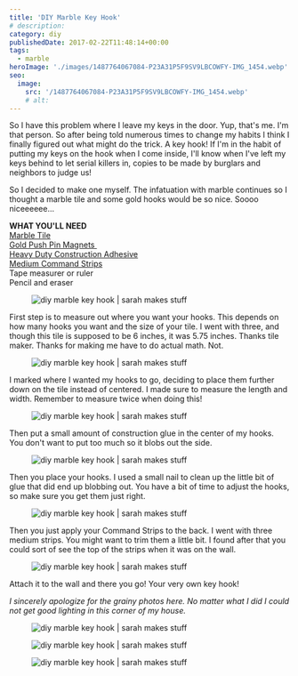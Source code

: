 ```yaml
---
title: 'DIY Marble Key Hook'
# description:
category: diy
publishedDate: 2017-02-22T11:48:14+00:00
tags:
  - marble
heroImage: './images/1487764067084-P23A31P5F9SV9LBCOWFY-IMG_1454.webp'
seo:
  image:
    src: '/1487764067084-P23A31P5F9SV9LBCOWFY-IMG_1454.webp'
    # alt:
---
```



<div class="sqs-html-content">
	<p>
		So I have this problem where I leave my keys in the door. Yup, that's me.
		I'm that person. So after being told numerous times to change my habits I
		think I finally figured out what might do the trick. A key hook! If I'm in
		the habit of putting my keys on the hook when I come inside, I'll know when
		I've left my keys behind to let serial killers in, copies to be made by
		burglars and neighbors to judge us!
	</p>
	<p>
		So I decided to make one myself. The infatuation with marble continues so I
		thought a marble tile and some gold hooks would be so nice. Soooo
		niceeeeee...
	</p>
	<p>
		<strong>WHAT YOU'LL NEED</strong>
		<br />
		<a
			target="_blank"
			href="https://www.amazon.com/gp/product/B00YJAIR20/ref=oh_aui_detailpage_o09_s00?ie=UTF8&amp;psc=1"
		>
			Marble Tile
		</a>
		<br />
		<a
			target="_blank"
			href="https://www.amazon.com/gp/product/B01576N1PW/ref=oh_aui_detailpage_o01_s00?ie=UTF8&amp;psc=1"
		>
			Gold Push Pin Magnets
		</a>
		 <br />
		<a
			target="_blank"
			href="https://www.amazon.com/gp/product/B01B7ATWIM/ref=oh_aui_detailpage_o07_s00?ie=UTF8&amp;psc=1"
		>
			Heavy Duty Construction Adhesive
		</a>
		<br />
		<a href="https://www.amazon.com/gp/product/B00LW1APOC/ref=oh_aui_detailpage_o07_s00?ie=UTF8&amp;psc=1">
			Medium Command Strips
		</a>
		<br />
		Tape measurer or ruler
		<br />
		Pencil and eraser
	</p>
</div>
<div
	class="image-block-outer-wrapper layout-caption-hidden design-layout-inline"
	data-test="image-block-inline-outer-wrapper"
>
	<figure class="sqs-block-image-figure intrinsic">
		<div
			class="image-block-wrapper"
			data-animation-role="image"
			data-animation-override=""
		>
			<div class="sqs-image-shape-container-element has-aspect-ratio">
				<Image
					src={ContentImage1}
					alt="diy marble key hook | sarah makes stuff"
				></Image>
			</div>
		</div>
	</figure>
</div>
<div class="sqs-html-content">
	<p>
		First step is to measure out where you want your hooks. This depends on how
		many hooks you want and the size of your tile. I went with three, and though
		this tile is supposed to be 6 inches, it was 5.75 inches. Thanks tile maker.
		Thanks for making me have to do actual math. Not.
	</p>
</div>
<div
	class="image-block-outer-wrapper layout-caption-below design-layout-inline"
	data-test="image-block-inline-outer-wrapper"
>
	<figure class="sqs-block-image-figure intrinsic">
		<div
			class="image-block-wrapper"
			data-animation-role="image"
			data-animation-override=""
		>
			<div class="sqs-image-shape-container-element has-aspect-ratio">
				<Image
					src={ContentImage2}
					alt="diy marble key hook | sarah makes stuff"
				></Image>
			</div>
		</div>
	</figure>
</div>
<div class="sqs-html-content">
	<p>
		I marked where I wanted my hooks to go, deciding to place them further down
		on the tile instead of centered. I made sure to measure the length and
		width. Remember to measure twice when doing this!
	</p>
</div>
<div
	class="image-block-outer-wrapper layout-caption-hidden design-layout-inline"
	data-test="image-block-inline-outer-wrapper"
>
	<figure class="sqs-block-image-figure intrinsic">
		<div
			class="image-block-wrapper"
			data-animation-role="image"
			data-animation-override=""
		>
			<div class="sqs-image-shape-container-element has-aspect-ratio">
				<Image
					src={ContentImage3}
					alt="diy marble key hook | sarah makes stuff"
				></Image>
			</div>
		</div>
	</figure>
</div>
<div class="sqs-html-content">
	<p>
		Then put a small amount of construction glue in the center of my hooks. You
		don't want to put too much so it blobs out the side.
	</p>
</div>
<div
	class="image-block-outer-wrapper layout-caption-hidden design-layout-inline"
	data-test="image-block-inline-outer-wrapper"
>
	<figure class="sqs-block-image-figure intrinsic">
		<div
			class="image-block-wrapper"
			data-animation-role="image"
			data-animation-override=""
		>
			<div class="sqs-image-shape-container-element has-aspect-ratio">
				<Image
					src={ContentImage4}
					alt="diy marble key hook | sarah makes stuff"
				></Image>
			</div>
		</div>
	</figure>
</div>
<div class="sqs-html-content">
	<p>
		Then you place your hooks. I used a small nail to clean up the little bit of
		glue that did end up blobbing out. You have a bit of time to adjust the
		hooks, so make sure you get them just right. 
	</p>
</div>
<div
	class="image-block-outer-wrapper layout-caption-hidden design-layout-inline"
	data-test="image-block-inline-outer-wrapper"
>
	<figure class="sqs-block-image-figure intrinsic">
		<div
			class="image-block-wrapper"
			data-animation-role="image"
			data-animation-override=""
		>
			<div class="sqs-image-shape-container-element has-aspect-ratio">
				<Image
					src={ContentImage5}
					alt="diy marble key hook | sarah makes stuff"
				></Image>
			</div>
		</div>
	</figure>
</div>
<div class="sqs-html-content">
	<p>
		Then you just apply your Command Strips to the back. I went with three
		medium strips. You might want to trim them a little bit. I found after that
		you could sort of see the top of the strips when it was on the wall.
	</p>
</div>
<div
	class="image-block-outer-wrapper layout-caption-hidden design-layout-inline"
	data-test="image-block-inline-outer-wrapper"
>
	<figure class="sqs-block-image-figure intrinsic">
		<div
			class="image-block-wrapper"
			data-animation-role="image"
			data-animation-override=""
		>
			<div class="sqs-image-shape-container-element has-aspect-ratio">
				<Image
					src={ContentImage6}
					alt="diy marble key hook | sarah makes stuff"
				></Image>
			</div>
		</div>
	</figure>
</div>
<div class="sqs-html-content">
	<p>Attach it to the wall and there you go! Your very own key hook!</p>
	<p>
		<em>
			I sincerely apologize for the grainy photos here. No matter what I did I
			could not get good lighting in this corner of my house.
		</em>
	</p>
</div>
<div
	class="image-block-outer-wrapper layout-caption-hidden design-layout-inline"
	data-test="image-block-inline-outer-wrapper"
>
	<figure class="sqs-block-image-figure intrinsic">
		<div
			class="image-block-wrapper"
			data-animation-role="image"
			data-animation-override=""
		>
			<div class="sqs-image-shape-container-element has-aspect-ratio">
				<Image
					src={ContentImage7}
					alt="diy marble key hook | sarah makes stuff"
				></Image>
			</div>
		</div>
	</figure>
</div>
<div
	class="image-block-outer-wrapper layout-caption-hidden design-layout-inline"
	data-test="image-block-inline-outer-wrapper"
>
	<figure class="sqs-block-image-figure intrinsic">
		<div
			class="image-block-wrapper"
			data-animation-role="image"
			data-animation-override=""
		>
			<div class="sqs-image-shape-container-element has-aspect-ratio">
				<Image
					src={ContentImage8}
					alt="diy marble key hook | sarah makes stuff"
				></Image>
			</div>
		</div>
	</figure>
</div>
<div
	class="image-block-outer-wrapper layout-caption-hidden design-layout-inline"
	data-test="image-block-inline-outer-wrapper"
>
	<figure class="sqs-block-image-figure intrinsic">
		<div
			class="image-block-wrapper"
			data-animation-role="image"
			data-animation-override=""
		>
			<div class="sqs-image-shape-container-element has-aspect-ratio">
				<Image
					src={ContentImage9}
					alt="diy marble key hook | sarah makes stuff"
				></Image>
			</div>
		</div>
	</figure>
</div>
